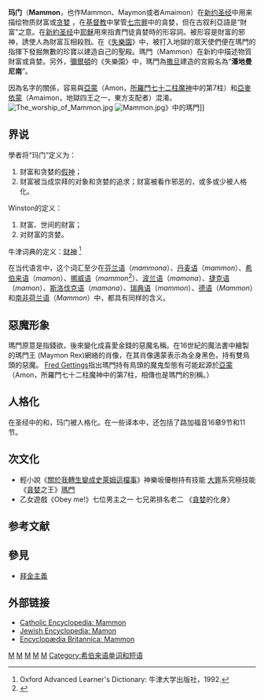 {{expand|time=2013-12-20T12:08:39+00:00}}
'''玛门'''（'''Mammon'''，也作Mammon、Maymon或者Amaimon）在[[新约圣经|新约圣经]]中用来描绘物质财富或[[贪婪|贪婪]] ，在[[基督教|基督教]]中掌管[[七宗罪|七宗罪]]中的貪婪，但在古叙利亞語是“財富”之意。在[[新約圣经|新約圣经]]中[[耶穌|耶穌]]用來指責門徒貪婪時的形容詞。被形容是財富的邪神，誘使人為財富互相殺戮。在《[[失樂園|失樂園]]》中，被打入地獄的眾天使們便在瑪門的指揮下發掘無數的珍寶以建造自己的聖殿。瑪門（Mammon）在新約中描述物質財富或貪婪。另外，[[彌爾頓|彌爾頓]]的《失樂園》中，瑪門為[[撒旦|撒旦]]建造的宮​​殿名為“'''潘地曼尼南'''”。

因為名字的關係，容易與[[亞蒙|亞蒙]]（Amon，[[所羅門七十二柱魔神|所羅門七十二柱魔神]]中的第7柱）和[[亞麥依蒙|亞麥依蒙]]（Amaimon，地獄四王之一，東方支配者）混淆。
[[File:The_worship_of_Mammon.jpg|thumb]]
[[File:Mammon.jpg|thumb]]》中的瑪門]]

==界说==
學者将“玛门”定义为：
# 财富和贪婪的[[假神|假神]]；
# 财富被当成崇拜的对象和贪婪的追求；财富被看作邪恶的，或多或少被人格化。
Winston的定义：
# 财富、世间的财富；
# 对财富的贪婪。
牛津词典的定义：[[财神|财神]]<!-- regarded as evil or immoral; 'those who worship mammon' = greedy people who value money too highly. --><ref name="Oxford">Oxford Advanced Learner's Dictionary: 牛津大学出版社，1992.</ref>

在当代语言中，这个词汇至少在[[芬兰语|芬兰语]]（''mammona''）、[[丹麦语|丹麦语]]（''mammon''）、[[希伯来语|希伯来语]]（''mamon''）、[[挪威语|挪威语]]（''mammon''<ref>{{Cite web |url=http://www.dokpro.uio.no/perl/ordboksoek/ordbok.cgi?OPP=mammon&bokmaal=S%F8k+i+Bokm%E5lsordboka&ordbok=bokmaal&alfabet=n&renset=j |title=存档副本 |access-date=2008-04-29 |archive-date=2017-06-12 |archive-url=https://web.archive.org/web/20170612185239/http://www.dokpro.uio.no/perl/ordboksoek/ordbok.cgi?OPP=mammon&bokmaal=S%F8k+i+Bokm%E5lsordboka&ordbok=bokmaal&alfabet=n&renset=j |dead-url=no }}</ref>）、[[波兰语|波兰语]]（''mamona''）、[[捷克语|捷克语]]（''mamon''）、[[斯洛伐克语|斯洛伐克语]]（''mamona''）、[[瑞典语|瑞典语]]（''mammon''）、[[德语|德语]]（''Mammon''）和[[南非荷兰语|南非荷兰语]]（''Mammon''）中，都具有同样的含义。

== 惡魔形象 ==
瑪門原意是指錢欲，後來變化成喜愛金錢的惡魔名稱。在16世紀的魔法書中繪製的瑪門王 (Maymon Rex)網絡的肖像，在其肖像邁蒙表示為全身黑色，持有雙鳥頭的惡魔。 [[Fred_Gettings|Fred Gettings]]指出瑪門持有鳥頭的魔鬼型態有可能起源於[[亞蒙|亞蒙]]（Amon，所羅門七十二柱魔神中的第7柱，相傳也是瑪門的別稱。）

== 人格化 ==
{{cquote|不要为自己积蓄财宝在地上，地上有虫蛀、锈蚀，也有贼挖洞偷窃；只要为自己积蓄财宝在天上，天上没有虫蛀、锈蚀，也没有贼挖洞偷窃。因为你的财宝在哪里，你的心也必在哪里。|《[[马太福音|马太福音]] 6:19～21》}}
{{cquote|一个人不能事奉两个主。不是恶这个爱那个，就是重这个轻那个。你们不能又事奉神，又事奉玛门。|《[[马太福音|马太福音]] 6:24》}}

在圣经中的{{bibleverse||路加福音|16:13}}和{{bibleverse||马太福音|6:24|121}}，玛门被人格化。在一些译本中，还包括了路加福音16章9节和11节。

==次文化==
*輕小說《[[關於我轉生變成史萊姆這檔事|關於我轉生變成史萊姆這檔事]]》神樂坂優樹持有技能 [[大罪|大罪]]系究極技能《[[貪婪|貪婪]]之王》[[瑪門|瑪門]]
*乙女遊戲《Obey me!》七位男主之一 七兄弟排名老二 《[[貪婪|貪婪]]的化身》

==参考文献==
{{reflist}}

==參見==
*[[拜金主義|拜金主義]]

==外部链接==
*[http://www.newadvent.org/cathen/09580b.htm Catholic Encyclopedia: Mammon] {{Wayback|url=http://www.newadvent.org/cathen/09580b.htm |date=20080421160517 }}
*[http://jewishencyclopedia.com/view.jsp?artid=120&letter=M Jewish Encyclopedia: Mamon] {{Wayback|url=http://jewishencyclopedia.com/view.jsp?artid=120&letter=M |date=20081005125943 }}
*[http://encyclopedia.jrank.org/MAL_MAR/MAMMON.html Encyclopædia Britannica: Mammon] {{Wayback|url=http://encyclopedia.jrank.org/MAL_MAR/MAMMON.html |date=20080622122244 }}

[[Category:基督教中的恶魔|M]]
[[Category:惡魔|M]]
[[Category:圣经短语|M]]
[[Category:财神|M]]
[[Category:基督教术语|M]]
[[Category:希伯来语单词和短语|Category:希伯来语单词和短语]]